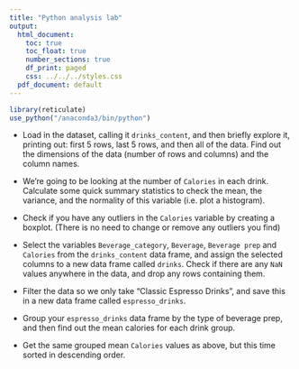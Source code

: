 ```yaml
---
title: "Python analysis lab"
output:
  html_document:
    toc: true
    toc_float: true
    number_sections: true
    df_print: paged
    css: ../../../styles.css
  pdf_document: default
---
```


```r
library(reticulate)
use_python("/anaconda3/bin/python")
```

* Load in the dataset, calling it `drinks_content`, and then briefly explore it, printing out: first 5 rows, last 5 rows, and then all of the data. Find out the dimensions of the data (number of rows and columns) and the column names.

* We're going to be looking at the number of `Calories` in each drink.
Calculate some quick summary statistics to check the mean, the variance, and the normality of this variable (i.e. plot a histogram).

* Check if you have any outliers in the `Calories` variable by creating a boxplot. (There is no need to change or remove any outliers you find)

* Select the variables `Beverage_category`, `Beverage`, `Beverage prep` and `Calories` from the `drinks_content` data frame, and assign the selected columns to a new data frame called `drinks`. Check if there are any `NaN` values anywhere in the data, and drop any rows containing them.

* Filter the data so we only take "Classic Espresso Drinks", and save this in a new data frame called `espresso_drinks`.

* Group your `espresso_drinks` data frame by the type of beverage prep, and then find out the mean calories for each drink group.

* Get the same grouped mean `Calories` values as above, but this time sorted in descending order.

